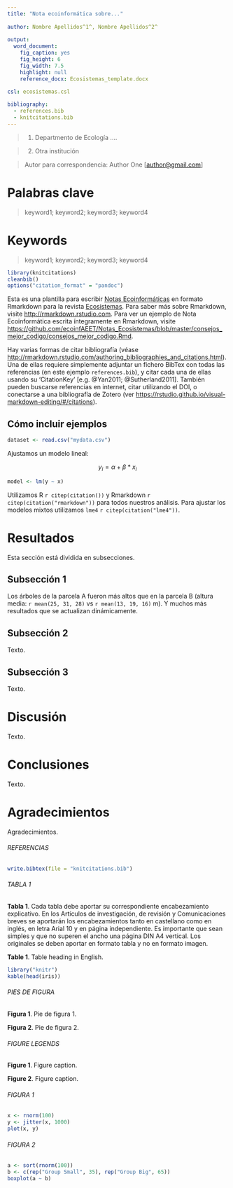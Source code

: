 ```yaml
---
title: "Nota ecoinformática sobre..."
  
author: Nombre Apellidos^1^, Nombre Apellidos^2^
  
output:
  word_document:
    fig_caption: yes
    fig_height: 6
    fig_width: 7.5
    highlight: null
    reference_docx: Ecosistemas_template.docx
    
csl: ecosistemas.csl

bibliography: 
  - references.bib
  - knitcitations.bib
---
```


> (1) Departmento de Ecología ....

> (2) Otra institución

> Autor para correspondencia: Author One [[author\@gmail.com](mailto:author@gmail.com){.email}]

# Palabras clave

> keyword1; keyword2; keyword3; keyword4

# Keywords

> keyword1; keyword2; keyword3; keyword4

```r
library(knitcitations)
cleanbib()   
options("citation_format" = "pandoc")
```

Esta es una plantilla para escribir [Notas Ecoinformáticas](https://ecoinfaeet.github.io/website/notas-ecoinformaticas.html) en formato Rmarkdown para la revista [Ecosistemas](www.revistaecosistemas.net). Para saber más sobre Rmarkdown, visite <http://rmarkdown.rstudio.com>. Para ver un ejemplo de Nota Ecoinformática escrita íntegramente en Rmarkdown, visite <https://github.com/ecoinfAEET/Notas_Ecosistemas/blob/master/consejos_mejor_codigo/consejos_mejor_codigo.Rmd>.

Hay varias formas de citar bibliografía (véase <http://rmarkdown.rstudio.com/authoring_bibliographies_and_citations.html>). Una de ellas requiere simplemente adjuntar un fichero BibTex con todas las referencias (en este ejemplo `references.bib`), y citar cada una de ellas usando su 'CitationKey' [e.g. @Yan2011; @Sutherland2011]. También pueden buscarse referencias en internet, citar utilizando el DOI, o conectarse a una bibliografía de Zotero (ver <https://rstudio.github.io/visual-markdown-editing/#/citations>).

## Cómo incluir ejemplos

```r
dataset <- read.csv("mydata.csv")
```

Ajustamos un modelo lineal:

$$
y_{i} = \alpha + \beta*x_{i} 
$$

```r
model <- lm(y ~ x)
```

Utilizamos R `r citep(citation())` y Rmarkdown `r citep(citation("rmarkdown"))` para todos nuestros análisis. Para ajustar los modelos mixtos utilizamos `lme4` `r citep(citation("lme4"))`.

# Resultados

Esta sección está dividida en subsecciones.

## Subsección 1

Los árboles de la parcela A fueron más altos que en la parcela B (altura media: `r mean(25, 31, 28)` vs `r mean(13, 19, 16)` m). Y muchos más resultados que se actualizan dinámicamente.

## Subsección 2

Texto.

## Subsección 3

Texto.

# Discusión

Texto.

# Conclusiones

Texto.

# Agradecimientos

Agradecimientos.

###### REFERENCIAS

```r
write.bibtex(file = "knitcitations.bib")
```

::: {#refs}
:::

###### TABLA 1

**Tabla 1**. Cada tabla debe aportar su correspondiente encabezamiento explicativo. En los Artículos de investigación, de revisión y Comunicaciones breves se aportarán los encabezamientos tanto en castellano como en inglés, en letra Arial 10 y en página independiente. Es importante que sean simples y que no superen el ancho una página DIN A4 vertical. Los originales se deben aportar en formato tabla y no en formato imagen.

**Table 1**. Table heading in English.

```r
library("knitr")
kable(head(iris))
```

###### PIES DE FIGURA

**Figura 1**. Pie de figura 1.

**Figura 2**. Pie de figura 2.

###### FIGURE LEGENDS

**Figure 1**. Figure caption.

**Figure 2**. Figure caption.

###### FIGURA 1

```r
x <- rnorm(100)
y <- jitter(x, 1000)
plot(x, y)
```

###### FIGURA 2

```r
a <- sort(rnorm(100))
b <- c(rep("Group Small", 35), rep("Group Big", 65))
boxplot(a ~ b)
```
